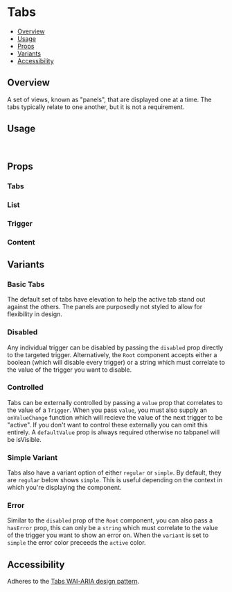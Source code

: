 

<Meta of={TabStories} />

# Tabs

- [Overview](#overview)
- [Usage](#usage)
- [Props](#props)
- [Variants](#variants)
- [Accessibility](#accessibility)

## Overview

A set of views, known as "panels", that are displayed one at a time. The tabs typically relate to one another, but it is
not a requirement.

<ViewSource path="components/Tabs" />

<Canvas of={TabStories.Base} />

## Usage

```js
import { Tabs } from '@strapi/design-system';
```

## Props

### Tabs

<TypeTable of={Tabs.Root} />

### List

<TypeTable of={Tabs.List} />

### Trigger

<TypeTable of={Tabs.Trigger} />

### Content

<TypeTable of={Tabs.Content} />

## Variants

### Basic Tabs

The default set of tabs have elevation to help the active tab stand out against the others. The panels are purposedly
not styled to allow for flexibility in design.

<Canvas of={TabStories.Base} />

### Disabled

Any individual trigger can be disabled by passing the `disabled` prop directly to the targeted trigger. Alternatively,
the `Root` component accepts either a boolean (which will disable every trigger) or a string which must correlate to the
value of the trigger you want to disable.

<Canvas of={TabStories.Disabled} />

### Controlled

Tabs can be externally controlled by passing a `value` prop that correlates to the value of a `Trigger`. When you pass
`value`, you must also supply an `onValueChange` function which will recieve the value of the next trigger to be
"active". If you don't want to control these externally you can omit this entirely. A `defaultValue` prop is always
required otherwise no tabpanel will be isVisible.

<Canvas of={TabStories.Controlled} />

### Simple Variant

Tabs also have a variant option of either `regular` or `simple`. By default, they are `regular` below shows `simple`.
This is useful depending on the context in which you're displaying the component.

<Canvas of={TabStories.SimpleVariant} />

### Error

Similar to the `disabled` prop of the `Root` component, you can also pass a `hasError` prop, this can only be a `string`
which must correlate to the value of the trigger you want to show an error on. When the `variant` is set to `simple` the
error color preceeds the `active` color.

<Canvas of={TabStories.Error} />

## Accessibility

Adheres to the [Tabs WAI-ARIA design pattern](https://www.w3.org/WAI/ARIA/apg/patterns/tabpanel).
